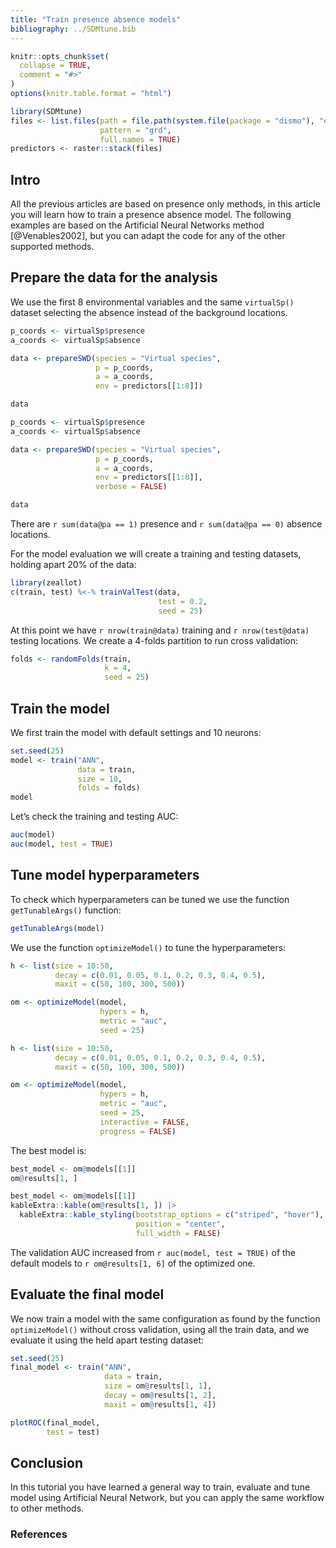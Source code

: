 ```yaml
---
title: "Train presence absence models"
bibliography: ../SDMtune.bib
---
```


```r
knitr::opts_chunk$set(
  collapse = TRUE,
  comment = "#>"
)
options(knitr.table.format = "html")
```

```r
library(SDMtune)
files <- list.files(path = file.path(system.file(package = "dismo"), "ex"), 
                    pattern = "grd", 
                    full.names = TRUE)
predictors <- raster::stack(files)
```

## Intro

All the previous articles are based on presence only methods, in this article you will learn how to train a presence absence model. The following examples are based on the Artificial Neural Networks method [@Venables2002], but you can adapt the code for any of the other supported methods.

## Prepare the data for the analysis

We use the first 8 environmental variables and the same `virtualSp()` dataset selecting the absence instead of the background locations.
```r
p_coords <- virtualSp$presence
a_coords <- virtualSp$absence

data <- prepareSWD(species = "Virtual species", 
                   p = p_coords, 
                   a = a_coords, 
                   env = predictors[[1:8]])

data
```
```r
p_coords <- virtualSp$presence
a_coords <- virtualSp$absence

data <- prepareSWD(species = "Virtual species", 
                   p = p_coords, 
                   a = a_coords, 
                   env = predictors[[1:8]],
                   verbose = FALSE)

data
```

There are `r sum(data@pa == 1)` presence and `r sum(data@pa == 0)` absence locations.

For the model evaluation we will create a training and testing datasets, holding apart 20% of the data:
```r
library(zeallot)
c(train, test) %<-% trainValTest(data, 
                                 test = 0.2, 
                                 seed = 25)
```

At this point we have `r nrow(train@data)` training and `r nrow(test@data)` testing locations. We create a 4-folds partition to run cross validation:
```r
folds <- randomFolds(train, 
                     k = 4, 
                     seed = 25)
```

## Train the model

We first train the model with default settings and 10 neurons:
```r
set.seed(25)
model <- train("ANN", 
               data = train, 
               size = 10, 
               folds = folds)
model
```

Let's check the training and testing AUC:
```r
auc(model)
auc(model, test = TRUE)
```

## Tune model hyperparameters

To check which hyperparameters can be tuned we use the function `getTunableArgs()` function:
```r
getTunableArgs(model)
```

We use the function `optimizeModel()` to tune the hyperparameters:

```r
h <- list(size = 10:50, 
          decay = c(0.01, 0.05, 0.1, 0.2, 0.3, 0.4, 0.5),
          maxit = c(50, 100, 300, 500))

om <- optimizeModel(model, 
                    hypers = h, 
                    metric = "auc", 
                    seed = 25)
```
```r
h <- list(size = 10:50, 
          decay = c(0.01, 0.05, 0.1, 0.2, 0.3, 0.4, 0.5),
          maxit = c(50, 100, 300, 500))

om <- optimizeModel(model, 
                    hypers = h, 
                    metric = "auc", 
                    seed = 25,
                    interactive = FALSE,
                    progress = FALSE)
```

The best model is:
```r
best_model <- om@models[[1]]
om@results[1, ]
```
```r
best_model <- om@models[[1]]
kableExtra::kable(om@results[1, ]) |> 
  kableExtra::kable_styling(bootstrap_options = c("striped", "hover"),
                            position = "center",
                            full_width = FALSE)
```

The validation AUC increased from `r auc(model, test = TRUE)` of the default models to `r om@results[1, 6]` of the optimized one.

## Evaluate the final model

We now train a model with the same configuration as found by the function `optimizeModel()` without cross validation, using all the train data, and we evaluate it using the held apart testing dataset:
```r
set.seed(25)
final_model <- train("ANN", 
                     data = train, 
                     size = om@results[1, 1], 
                     decay = om@results[1, 2], 
                     maxit = om@results[1, 4])

plotROC(final_model, 
        test = test)
```

## Conclusion

In this tutorial you have learned a general way to train, evaluate and tune model using Artificial Neural Network, but you can apply the same workflow to other methods.

### References
